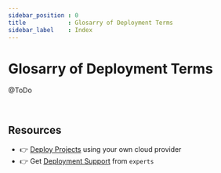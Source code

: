 ```yaml
---
sidebar_position : 0
title            : Glosarry of Deployment Terms
sidebar_label    : Index
---
```


# Glosarry of Deployment Terms

@ToDo

<br />

## Resources

- 👉 [Deploy Projects](https://deploypro.dev/) using your own cloud provider
- 👉 Get [Deployment Support](https://deploypro.dev/support/) from `experts` 
